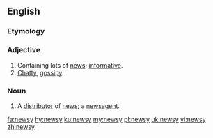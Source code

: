 ==English==

===Etymology===
{{suffix|news|y|lang=en}}

===Adjective===
{{en-adj|er}}
# Containing lots of [[news]]; [[informative]].
# [[chatty|Chatty]], [[gossipy]].

===Noun===
{{en-noun|newsies}}
# {{context|informal|lang=en}} A [[distributor]] of [[news]]; a [[newsagent]].

[[fa:newsy]]
[[hy:newsy]]
[[ku:newsy]]
[[my:newsy]]
[[pl:newsy]]
[[uk:newsy]]
[[vi:newsy]]
[[zh:newsy]]